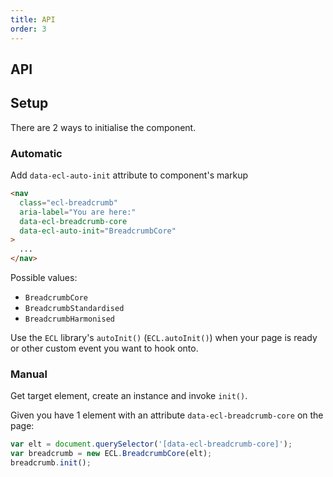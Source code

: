 ```yaml
---
title: API
order: 3
---
```



## API

<BreadcrubJSDoc />

## Setup

There are 2 ways to initialise the component.

### Automatic

Add `data-ecl-auto-init` attribute to component's markup

```html
<nav
  class="ecl-breadcrumb"
  aria-label="You are here:"
  data-ecl-breadcrumb-core
  data-ecl-auto-init="BreadcrumbCore"
>
  ...
</nav>
```

Possible values:

- `BreadcrumbCore`
- `BreadcrumbStandardised`
- `BreadcrumbHarmonised`

Use the `ECL` library's `autoInit()` (`ECL.autoInit()`) when your page is ready or other custom event you want to hook onto.

### Manual

Get target element, create an instance and invoke `init()`.

Given you have 1 element with an attribute `data-ecl-breadcrumb-core` on the page:

```js
var elt = document.querySelector('[data-ecl-breadcrumb-core]');
var breadcrumb = new ECL.BreadcrumbCore(elt);
breadcrumb.init();
```
